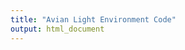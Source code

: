 ```yaml
---
title: "Avian Light Environment Code"
output: html_document
---
```


```r

```



```r

```





```r

```


